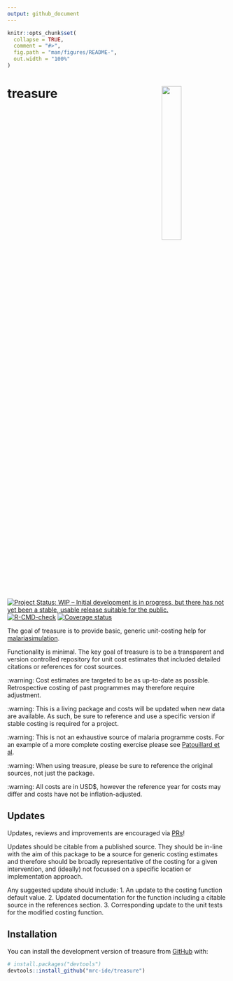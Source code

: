 ```yaml
---
output: github_document
---
```


<!-- README.md is generated from README.Rmd. Please edit that file -->

```r
knitr::opts_chunk$set(
  collapse = TRUE,
  comment = "#>",
  fig.path = "man/figures/README-",
  out.width = "100%"
)
```

# treasure <img src="man/figures/treasure_hex.png" align="right" width=30% height=30% />

<!-- badges: start -->
[![Project Status: WIP – Initial development is in progress, but there has not yet been a stable, usable release suitable for the public.](https://www.repostatus.org/badges/latest/wip.svg)](https://www.repostatus.org/#wip)
[![R-CMD-check](https://github.com/mrc-ide/treasure/workflows/R-CMD-check/badge.svg)](https://github.com/mrc-ide/treasure/actions)
[![Coverage status](https://codecov.io/gh/mrc-ide/treasure/branch/main/graph/badge.svg)](https://codecov.io/github/mrc-ide/treasure)
<!-- badges: end -->

The goal of treasure is to provide basic, generic unit-costing help for [malariasimulation](https://mrc-ide.github.io/malariasimulation/).

Functionality is minimal. The key goal of treasure is to be a transparent and
version controlled repository for unit cost estimates that included detailed citations
or references for cost sources.

:warning: Cost estimates are targeted to be as up-to-date as possible. Retrospective
costing of past programmes may therefore require adjustment.

:warning: This is a living package and costs will be updated when new data are available.
As such, be sure to reference and use a specific version if stable costing is
required for a project.

:warning: This is not an exhaustive source of malaria programme costs. For an 
example of a more complete costing exercise please see 
[Patouillard et al](https://gh.bmj.com/content/2/2/e000176).

:warning: When using treasure, please be sure to reference the original sources,
not just the package.

:warning: All costs are in USD$, however the reference year for costs may differ
and costs have not be inflation-adjusted.

## Updates

Updates, reviews and improvements are encouraged via [PRs](https://github.com/mrc-ide/treasure/pulls)!

Updates should be citable from a published source.
They should be in-line with the aim of this package to be a source for generic costing
estimates and therefore should be broadly representative of the costing for a given
intervention, and (ideally) not focussed on a specific location or implementation approach.

Any suggested update should include:
1. An update to the costing function default value.
2. Updated documentation for the function including a citable source in the references section.
3. Corresponding update to the unit tests for the modified costing function.

## Installation

You can install the development version of treasure from [GitHub](https://github.com/) with:

``` r
# install.packages("devtools")
devtools::install_github("mrc-ide/treasure")
```
